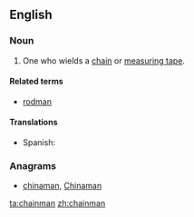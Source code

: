 ==English==

===Noun===
{{en-noun|head=[[chain]][[man]]|chainmen}}

# {{context|surveying|lang=en}} One who wields a [[chain]] or [[measuring tape]].

====Related terms====
* [[rodman]]

====Translations====
{{trans-top|one who wields a chain}}
* Spanish: {{t|es|cadenero}}
{{trans-mid}}
{{trans-bottom}}

===Anagrams===
* [[chinaman#English|chinaman]], [[Chinaman#English|Chinaman]]

[[ta:chainman]]
[[zh:chainman]]